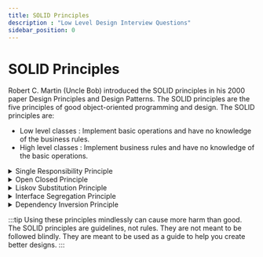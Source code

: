 ```yaml
---
title: SOLID Principles
description : "Low Level Design Interview Questions"
sidebar_position: 0
---
```



# SOLID Principles
Robert C. Martin (Uncle Bob) introduced the SOLID principles in his 2000 paper Design Principles and Design Patterns. The SOLID principles are the five principles of good object-oriented programming and design. The SOLID principles are:

- Low level classes : Implement basic operations and have no knowledge of the business rules.
- High level classes : Implement business rules and have no knowledge of the basic operations.

<details>
<summary>Single Responsibility Principle</summary>
- A class should have one and only one reason to change, meaning that a class should have only one job.
- A class should have one and only one reason to change, meaning that a class should have only one job.

If a class does more than one job, it becomes coupled. A change to one responsibility results to modification of the other responsibility. This leads to fragile designs that break in many places.
</details>


<details>
<summary>Open Closed Principle</summary>
- A good design should follow the open closed principle.
- Open closed principle means that the design should be open for extension but closed for modification.
- This makes the design more extensible and maintainable.
</details>


<details>
<summary>Liskov Substitution Principle</summary>
- A good design should follow the Liskov substitution principle for inheritance.
- Liskov substitution principle means that the objects of a superclass should be replaceable with objects of its subclasses without affecting the functionality of the program.
- This makes the design more extensible and maintainable.

Parameter types of a subclass should match or be a superclass of the parameter types.
If you have a class `RaceCare `that extends `Car`, there is a method to `startEngine` method to start engine,
you should be able to replace `Car` with `RaceCar` without affecting the functionality of the program.
```java
class StartRace {
    void startEngine(Car car) {
        // Start the engine
        // can accept any car
    }
 }
```
---
Return type of a method should be a match or subclass of the return type of the overridden method in the superclass.
```java
class Car {
    Car startEngine() {
        // Start the engine
        return new Car
    }
}
class RaceCar extends Car {
    @Override
    RaceCar startEngine() {
        // Start the engine
        return new RaceCar
    }
}
```

---
Exceptions thrown by a subclass should be the same or a subclass of the exceptions thrown by the superclass.
```java
class Car {
    void startEngine() throws EngineStartException {
        // Start the engine
    }
}

class RaceCar extends Car {
    @Override
    void startEngine() throws EngineStartException {
        // Start the engine
    }
}
```

---
Subclass should not alter the private fields of the superclass.

```java
class Car {
    private String color;
    void paintCar(String color) {
        // Start the engine
    }
}

class RaceCar extends Car {
    @Override
    void paintCar(String color) {

    }
}
```
</details>

<details>
<summary>Interface Segregation Principle</summary>
- A good design should follow the interface segregation principle.
- Interface segregation principle means that the interfaces should be segregated into smaller interfaces so that the clients only need to know about the methods that they are interested in.
- This makes the design more extensible and maintainable.

Consider example of an Automatic Transmission ElectricCar and a Manual Transmission Feul Car. Both of them have a method to change gears, but the Automatic Transmission RaceCar does not need a method to change gears.
So, the interface should be segregated into two interfaces, one for the Automatic Transmission RaceCar and one for the Manual Transmission RaceCar.
</details>


<details>
<summary>Dependency Inversion Principle</summary>
- A good design should follow the dependency inversion principle.
- Dependency inversion principle means that the high level modules should not depend on the low level modules.
- Instead, both should depend on abstractions.
- This makes the design more extensible and maintainable.

Consider the example of a `Car` class that depends on the `Engine` class. If the `Engine` class changes, the `Car` class also needs to change. This makes the design fragile and hard to maintain.
```java
class Car {
    Engine engine;
    Car(Engine engine) {
        this.engine = engine;
    }
}
```
Instead, the `Car` class should depend on an abstraction of the `Engine` class. This makes the design more extensible and maintainable.
```java
interface Engine {
    void startEngine();
}

class Car {
    Engine engine;
    Car(Engine engine) {
        this.engine = engine;
    }
}
```
you need to design interface for low level classes first and high level classes should depend on the interface.
For instance, business logic should call a method `openPDFReport(file)` rather than a series of methods
`openFile(x)`, `readBytes(n)`, `closeFile(x)` . These interfaces
count as high-level ones.

Consider Highlevel class `SubscriberTrend `which is getting data from another class `DBService` for reading and
persisting data. `DBService` is dependent on `DBConnection` and `DBConnection` is dependent on `DBConfig`.
When you change the Database to a new vendor or change the database connection, you need to change the `DBService` class. This makes the design fragile and hard to maintain.
```mermaid
graph TD
    A[Business Logic] -->|depends on| B[DBService]
    B -->|depends on| C[DBConnection]
    C -->|depends on| D[DBConfig]
```
Instead, the `DBService` class should depend on an abstraction of the `DBConnection` class. This makes the design more extensible and maintainable.
```mermaid
classDiagram
    SubscriberTrend --> DBService
    DBService --> MySQLDatabase
    DBService --> OracleDatabase
    SubscriberTrend : +dbService
    SubscriberTrend : +getTrendData()
    DBService : +dbConnection
    DBService : +getRecords()
    MySQLDatabase : +dbConfig
    MySQLDatabase : +getRecords()
    OracleDatabase : +dbConfig
    OracleDatabase : +getRecords()
```

</details>

:::tip
Using these principles mindlessly can cause more harm than good. The SOLID principles are guidelines, not rules. They are not meant to be followed blindly. They are meant to be used as a guide to help you create better designs.
:::
